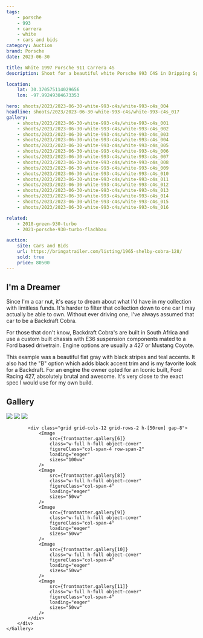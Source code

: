 ```yaml
---
tags:
    - porsche
    - 993
    - carrera
    - white
    - cars and bids
category: Auction
brand: Porsche
date: 2023-06-30

title: White 1997 Porsche 911 Carrera 4S
description: Shoot for a beautiful white Porsche 993 C4S in Dripping Springs, TX

location:
    lat: 30.370575114029656
    lon: -97.99249304673353

hero: shoots/2023/2023-06-30-white-993-c4s/white-993-c4s_004
headline: shoots/2023/2023-06-30-white-993-c4s/white-993-c4s_017
gallery:
    - shoots/2023/2023-06-30-white-993-c4s/white-993-c4s_001
    - shoots/2023/2023-06-30-white-993-c4s/white-993-c4s_002
    - shoots/2023/2023-06-30-white-993-c4s/white-993-c4s_003
    - shoots/2023/2023-06-30-white-993-c4s/white-993-c4s_004
    - shoots/2023/2023-06-30-white-993-c4s/white-993-c4s_005
    - shoots/2023/2023-06-30-white-993-c4s/white-993-c4s_006
    - shoots/2023/2023-06-30-white-993-c4s/white-993-c4s_007
    - shoots/2023/2023-06-30-white-993-c4s/white-993-c4s_008
    - shoots/2023/2023-06-30-white-993-c4s/white-993-c4s_009
    - shoots/2023/2023-06-30-white-993-c4s/white-993-c4s_010
    - shoots/2023/2023-06-30-white-993-c4s/white-993-c4s_011
    - shoots/2023/2023-06-30-white-993-c4s/white-993-c4s_012
    - shoots/2023/2023-06-30-white-993-c4s/white-993-c4s_013
    - shoots/2023/2023-06-30-white-993-c4s/white-993-c4s_014
    - shoots/2023/2023-06-30-white-993-c4s/white-993-c4s_015
    - shoots/2023/2023-06-30-white-993-c4s/white-993-c4s_016

related:
    - 2018-green-930-turbo
    - 2021-porsche-930-turbo-flachbau

auction:
    site: Cars and Bids
    url: https://bringatrailer.com/listing/1965-shelby-cobra-128/
    sold: true
    price: 80500
---
```



<Container>

## I'm a Dreamer

Since I'm a car nut, it's easy to dream about what I'd have in my collection with limitless funds. It's harder to filter that collection down to one car I may actually be able to own. Without ever driving one, I've always assumed that car to be a Backdraft Cobra.

For those that don't know, Backdraft Cobra's are built in South Africa and use a custom built chassis with E36 suspension components mated to a Ford based drivetrain. Engine options are usually a 427 or Mustang Coyote.

This example was a beautiful flat gray with black stripes and teal accents. It also had the "B" option which adds black accent trim and is my favorite look for a Backdraft. For an engine the owner opted for an Iconic built, Ford Racing 427, absolutely brutal and awesome. It's very close to the exact spec I would use for my own build.

## Gallery

</Container>

<Container large={true}>
    <Gallery>
        <div class="flex flex-col gap-8">
            <div class="grid grid-cols-12 h-[100rem] gap-8">
                <Image
                    src={frontmatter.gallery[3]}
                    class="w-full h-full object-cover"
                    figureClass="col-span-12"
                    loading="eager"
                    sizes="100vw"
                />
                <Image
                    src={frontmatter.gallery[4]}
                    class="w-full h-full object-cover"
                    figureClass="col-span-6"
                    loading="eager"
                    sizes="50vw"
                />
                <Image
                    src={frontmatter.gallery[7]}
                    class="w-full h-full object-cover"
                    figureClass="col-span-6"
                    loading="eager"
                    sizes="50vw"
                />
            </div>

            <div class="grid grid-cols-12 grid-rows-2 h-[50rem] gap-8">
                <Image
                    src={frontmatter.gallery[6]}
                    class="w-full h-full object-cover"
                    figureClass="col-span-4 row-span-2"
                    loading="eager"
                    sizes="100vw"
                />
                <Image
                    src={frontmatter.gallery[8]}
                    class="w-full h-full object-cover"
                    figureClass="col-span-4"
                    loading="eager"
                    sizes="50vw"
                />
                <Image
                    src={frontmatter.gallery[9]}
                    class="w-full h-full object-cover"
                    figureClass="col-span-4"
                    loading="eager"
                    sizes="50vw"
                />
                <Image
                    src={frontmatter.gallery[10]}
                    class="w-full h-full object-cover"
                    figureClass="col-span-4"
                    loading="eager"
                    sizes="50vw"
                />
                <Image
                    src={frontmatter.gallery[11]}
                    class="w-full h-full object-cover"
                    figureClass="col-span-4"
                    loading="eager"
                    sizes="50vw"
                />
            </div>
        </div>
    </Gallery>

</Container>
